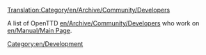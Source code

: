 [[Translation:Category/en/Archive/Community/Developers]]


A list of OpenTTD [[en/Archive/Community/Developers]] who work on [[en/Manual/Main Page]].

[[Category:en/Development]]
